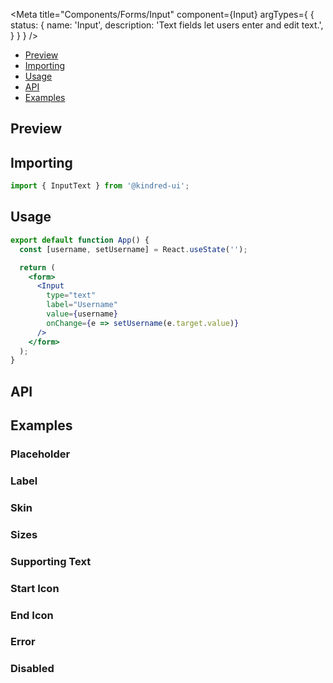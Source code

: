 
<Meta 
  title="Components/Forms/Input" 
  component={Input} 
  argTypes={
    {
      status: {
        name: 'Input',
        description: 'Text fields let users enter and edit text.',
      }
    }
  }
/>

- [Preview](#Preview)
- [Importing](#importing)
- [Usage](#usage)
- [API](#api)
- [Examples](#examples)

## <a id="Preview"></a>Preview

<Canvas withSource="open" withToolbar>
  <Story story={templates.Default} />
</Canvas>

## <a id="importing"></a>Importing

```js
import { InputText } from '@kindred-ui';
```

## <a id="usage"></a>Usage


```jsx
export default function App() {
  const [username, setUsername] = React.useState('');

  return (
    <form>
      <Input
        type="text"
        label="Username"
        value={username}
        onChange={e => setUsername(e.target.value)}
      />
    </form>
  );
}
```

## API

<ArgsTable of={Input} />

## <a id="examples"></a>Examples

### Placeholder

<Canvas>
  <Story story={templates.Placeholder} />
</Canvas>

### Label

<Canvas>
  <Story story={templates.Label} />
</Canvas>

### Skin

<Canvas>
  <Story story={templates.Skin} />
</Canvas>

### Sizes

<Canvas>
  <Story story={templates.Sizes} />
</Canvas>

### Supporting Text

<Canvas>
  <Story story={templates.SupportingText} />
</Canvas>

### Start Icon

<Canvas>
  <Story story={templates.StartIcon} />
</Canvas>

### End Icon

<Canvas>
  <Story story={templates.EndIcon} />
</Canvas>

### Error

<Canvas>
  <Story story={templates.Error} />
</Canvas>

### Disabled

<Canvas>
  <Story story={templates.Disabled} />
</Canvas>